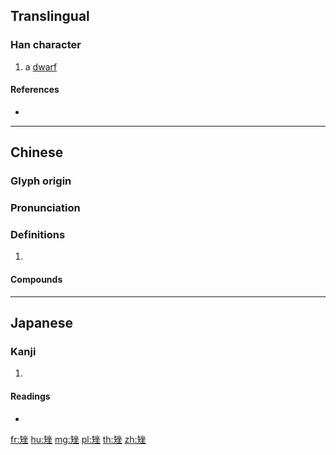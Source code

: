 {{character info/new}}
==Translingual==

===Han character===
{{Han char|rn=111|rad=矢|as=07|sn=12|four=88414|canj=OKOOG}}

# a [[dwarf]]

====References====
* {{Han ref|kx=0824.300|dkj=23975|dj=1237.200|hdz=42584.060|uh=77EC|ud=30700|bh=DAC4|bd=56004}}

----

==Chinese==
{{zh-forms}}

===Glyph origin===
{{Han etym}}

===Pronunciation===
{{zh-pron
|m=cuó
|c=co4
|mc=y
|oc=y
|cat=
}}

===Definitions===
{{zh-hanzi}}

# {{rfdef|zh}}

====Compounds====
{{zh-der|矮矬矬|矬個兒|矬身|矮矬子|矮矬|矬矮|矬倒|矬西|矬子}}

----

==Japanese==

===Kanji===
{{ja-kanji|grade=|rs=矢07}}

# {{defn|lang=ja|sort=矢07}}

====Readings====
* {{ja-readings|on=[[さ]] (sa), [[ざ]] (za)|kun=|nanori=}}

[[fr:矬]]
[[hu:矬]]
[[mg:矬]]
[[pl:矬]]
[[th:矬]]
[[zh:矬]]